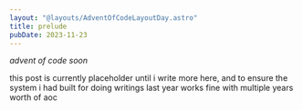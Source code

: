```yaml
---
layout: "@layouts/AdventOfCodeLayoutDay.astro"
title: prelude
pubDate: 2023-11-23
---
```


_advent of code soon_

this post is currently placeholder until i write more here, and to ensure
the system i had built for doing writings last year works fine with multiple
years worth of aoc
